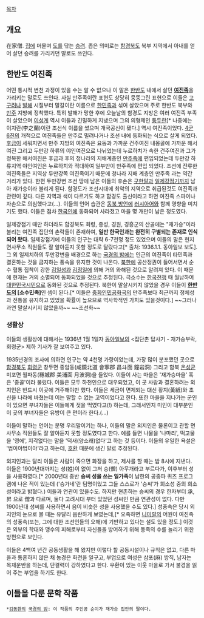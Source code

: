 [[목차]]
== 개요 ==
在家僧. [[집]]에 머물며 [[도]]를 닦는 [[승려]]. 좁은 의미로는 [[함경북도]] 북부 지역에서 아내를 얻어 살던 승려를 가리키던 말로도 쓰인다.

== 한반도 여진족 ==
어떤 통시적 변천 과정이 있을 수는 알 수 없으나 이 말은 [[한반도]] 내에서 살던 '''[[여진족]]'''을 가리키는 말로도 쓰인다. 사실 만주족이란 표현도 상당히 뭉뚱그린 표현으로 이들은 [[고구려]]나 [[발해]] 시절부터 말갈이란 이름으로 [[한민족]]과 섞여 살았으며 주로 한반도 북부와 [[만주]] 지방에 정착했다. 특히 발해가 망한 후에 오늘날의 함경도 지방은 여러 여진족 부족이 살았으며 [[이성계]] 역시 이들과 긴밀하게 지냈으며 그의 의형제인 [[퉁두란]][* 나중에는 이지란(李之蘭)이란 조선식 이름을 썼으며 개국공신이 됐다.] 역시 여진족이었다. [[4군 6진]]의 개척으로 여진족들은 만주로 밀려나거나 조선 내에 동화되는 식으로 살게 되었다. [[후금]]이 세워지면서 만주 지방의 여진족은 요동과 가까운 건주여진 내몽골에 가까운 해서여진 그리고 두만강 하류의 야인여진으로 나뉘었는데 누르하치가 속한 건주여진과 그가 정복한 해서여진은 후금과 후의 청나라의 지배계층인 [[만주족]]에 편입되었는데 두만강 하류지역 야인여인은 누르하치와 적대하여 일부만이 만주족에 편입 되었다. 조선에 잔류한 여진족들은 지역상 두만강쪽 여진족이기 때문에 청나라 지배 계층인 만주족 과는 약간 거리가 있다. 한편 두만강변 조선 땅에 남은 이들의 후손은 [[구한말]]과 [[일제강점기]]까지 남아 재가승이라 불리게 된다. 함경도가 조선시대에 최악의 지역으로 취급된것도 여진족과 관련이 깊다. 다른 지역과 색이 다르기도 하고 함경도 출신이라고 하면 여진족 스파이나 자손으로 의심했다고(...). 이들의 언어 습관은 [[동북 방언]]에 [[러시아어]]와 함께 영향을 미치기도 했다. 이들은 점차 [[한국인]]에 동화되어 사라졌고 마을 몇 개만이 남은 정도였다.  

일제강점기 때만 하더라도 함경북도 회령, 종성, 경원, 경흥군의 산골에는 "재가승"이라 불리는 여진족 집단의 촌락들이 존재하여, '''일반 한국인과는 완전히 구별되는 존재로 인식되어 왔다.''' 일제강점기에 이들의 인구는 대략 6-7천명 정도 있었으며 이들의 말은 현지 면사무소 직원들도 잘 알아듣지 못할 정도로 달랐다고[* 출처: 1936.1.1. 동아일보 보도]. 그 외 일제치하의 두만강변을 배경으로 하는 [[국경의 밤]]에는 인근의 여진족이 타민족과 결혼하는 것을 금지하는 풍속을 유지한 것이 나온다. [[북한]]에 공산정권이 들어서면서 순수 혈통 집착이 강한 [[김일성]]과 [[김정일]]에 의해 거의 와해된 것으로 알려져 있다. 이 때문에 현재는 거의 소멸되어 동화되었을 것으로 추정된다. 극소수는 [[한국전쟁]] 때 월남하여 [[대한민국]]시민으로 동화된 것으로 추정된다. 북한이 말살시키지 않았을 경우 이들이 '''[[한반도]]의 [소수민족]'''인 셈이 된다.[* 이들은 [[중화인민공화국]]의 만주족보다 최근까지 정체성과 전통을 유지하고 있었을 확률이 높으므로 역사학적인 가치도 있을것이다.] ~~그러나 과연 말살시키지 않았을까~~ ~~조선화~~ 

=== 생활상 ===
이들의 생활상에 대해서는 1936년 1월 1일자 [[동아일보]]의 <집단촌 답사기 - 재가승부락, 회령군> 제하 기사가 잘 보여주고 있다.

1935년경의 조사에 의하면 인구는 약 4천명 가량이었는데, 가장 많이 분포했던 곳으로 [[함경북도]] [[회령]]군 창두면 종암동(咸鏡北道 會寧郡 昌斗面 鐘岩洞) 그리고 함북 [[온성군]] 미포면 월파동(穩城郡 美浦面 月波洞)을 들었다. 이들이 사는 마을은 '재가승마을' 혹은 '중골'이라 불렀다. 이들은 모두 하천인으로 대우되었고, 이 곳 사람과 결혼하려는 외지인은 반드시 이곳에 거주해야만 했다. 이들은 세금이 면제되는 대신 황지(黃紙)와 초신을 나라에 바쳤는데 이는 말할 수 없는 고역이었다고 한다. 또한 마을을 지나가는 군인이 있으면 부녀자들은 이들에게 젖을 먹였다고(!) 하는데, 그래서인지 미인이 대부분인 이 곳의 부녀자들은 유방이 큰 편이라 한다.(...)

이들이 말하는 언어는 분명 우리말이기는 하나, 이들의 말은 외지인은 물론이고 관할 면사무소 직원들도 잘 알아듣지 못할 정도였다고 한다. 예를 들면 나물을 '나마리', 떡고물을 '영에', 지각없다는 말을 '덕새(양소래)없다'고 하는 것 등이다. 이들의 유일한 욕설은 '범이야범이야'라고 하는데, [[호환]] 때문에 생긴 말로 추정된다.

외지인과는 달리 이들은 사람이 죽으면 화장을 하고, 제사를 할 때는 밤 8시에 지낸다. 이들은 1900년대까지는 성(姓)이 없이 그저 승(僧) 아무개라고 부르다가, 이후부터 성을 사용하였다.[* 2000년대 중반 '''승씨 성을 쓰는 일가족'''이 남한의 공중파 퀴즈 프로그램에 나온 적이 있는데 ('승가네'란 팀명이었고 그들 스스로가 '승씨'가 희소성 중의 희소성이라고 밝혔다.) 이들과 연관이 있을수도. 하지만 현존하는 승씨의 경우 한자부터 承, 昇 으로 僧과 다르며, 둘다 고려시대 부터 있었던 성씨인 만큼 연관성이 없다. 다만 1900년대 성씨를 사용하면서 음이 비슷한 성을 사용했을 수도 있다.] 성풍속은 당시 외지인의 눈으로 볼 때는 유달리 음란하게 보였는데,[* 오죽하면 [[니미럴]]의 어원이 여진족의 성풍속(또는, 그에 대한 조선인들의 오해)에 기반하고 있다는 설도 있을 정도.] 이것은 외부의 학대와 맹수의 피해로부터 자신들을 방어하기 위해 동족의 수를 늘리기 위한 방편으로 보인다.

이들은 4백여 년간 공동생활을 해 왔지만 이렇다 할 공동시설이나 규칙은 없고, 다른 마을과 통혼하지 않은 채 농경은 화전을 일구고, 부업으로 여성은 삼포(麻) 방직, 남자는 목재운반을 하는데, 단결력이 강하였다고 한다. 우환이 있는 이웃 마을로 가서 불경을 읽어 주는 부업을 하기도 한다.

== 이들을 다룬 문학 작품 ==
 *[[김동환]]의 [[국경의 밤]]: 이 작품의 주인공 순이가 재가승 집안의 딸이다.
